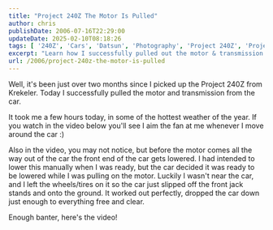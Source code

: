---
title: "Project 240Z The Motor Is Pulled"
author: chris
publishDate: 2006-07-16T22:29:00
updateDate: 2025-02-10T08:18:26
tags: [ '240Z', 'Cars', 'Datsun', 'Photography', 'Project 240Z', 'Project240z', 'Project240Zcom', 'video', 'videos' ]
excerpt: "Learn how I successfully pulled out the motor & transmission from my Project 240Z in the hottest weather of the year. Watch the video! #Project240Z #CarRestoration"
url: /2006/project-240z-the-motor-is-pulled  
---

Well, it's been just over two months since I picked up the Project 240Z from Krekeler. Today I successfully pulled the motor and transmission from the car. 
 
It took me a few hours today, in some of the hottest weather of the year. If you watch in the video below you'll see I aim the fan at me whenever I move around the car :)
 
Also in the video, you may not notice, but before the motor comes all the way out of the car the front end of the car gets lowered. I had intended to lower this manually when I was ready, but the car decided it was ready to be lowered while I was pulling on the motor. Luckily I wasn't near the car, and I left the wheels/tires on it so the car just slipped off the front jack stands and onto the ground. It worked out perfectly, dropped the car down just enough to everything free and clear.
 
Enough banter, here's the video!

<YouTubeEmbed videoId="KKmMYhwZrMU" title="Project 240Z The Motor Is Pulled" publishDate="2006-07-16T22:29:00" description="Project 240Z The Motor Is Pulled" />
